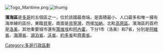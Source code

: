 [[Image:Togo_Maritime.png|right]]
[[Image:Maritime_prefectures.png|thumg]]

'''濱海區'''是[[多哥|多哥]]的五個區之一，位於該國最南端，是面積最小、人口最多和唯一擁有海岸線的區份，東臨[[貝寧|貝寧]]，南面是[[貝寧灣|貝寧灣]]，西接[[加納|加納]]，北毗[[高原區_(多哥)|高原區]]。濱海區的首府是[[洛美|洛美]]，其他重要城市還有[[策维埃|策维埃]]和[[阿內霍|阿內霍]]，下分1市（洛美）和7省，分別是[[阿維省|阿維省]]、[[海灣省_(多哥)|海灣省]]、[[湖泊省_(多哥)|湖泊省]]、[[沃省|沃省]]、[[約多省|約多省]]和[[齊奧省|齊奧省]]。

{{多哥行政區劃}}

[[Category:多哥行政區劃|Category:多哥行政區劃]]

{{Togo-stub}}